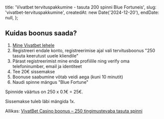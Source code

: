 
  title: 'Vivatbet tervituspakkumine - tasuta 200 spinni Blue Fortuneis',
  slug: 'vivatbet-tervituspakkumine',
  createdAt: new Date('2024-12-20'),
  endDate: null,
};

<ArticleHeader image={headerImage} title={metadata.title} />

<BonusValid date={metadata.endDate} />

<BonusUsed slug={metadata.slug} />

## Kuidas boonus saada?

1. [Mine Vivatbet lehele](https://vivatbet.ee)
2. Registreeri endale konto, registreerimise ajal vali tervitusboonus "250 tasuta keerutust uuele kliendile"
3. Pärast registreerimist mine enda profiilile ning verify oma telefoninumber, email ja identiteet
4. Tee 20€ sissemakse
5. Boonuse saabumine võtab veidi aega (kuni 10 minutit)
6. Naudi spinne mängus "Blue Fortune"

Spinnide väärtus on 250 x 0.1€ = 25€.

Sissemakse tuleb läbi mängida 1x.

Allikas: [VivatBet Casino boonus – 250 tingimustevaba tasuta spinni](https://tasutakasiino.com/vivatbet-casino-boonus/)
